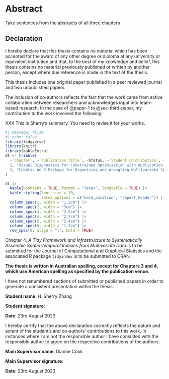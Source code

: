 # Abstract {-}

Take sentences from the abstracts of all three chapters

::: {.content-visible when-format="pdf"}

# Declaration {-}

I hereby declare that this thesis contains no material which has been accepted for the award of any other degree or diploma at any university or equivalent institution and that, to the best of my knowledge and belief, this thesis contains no material previously published or written by another person, except where due reference is made in the text of the thesis.

This thesis includes one original paper published in a peer reviewed journal and two unpublished papers.

The inclusion of co-authors reflects the fact that the work came from active collaboration between researchers and acknowledges input into team-based research. In the case of @paper-1 to  @sec-third-paper, my contribution to the work involved the following:

XXX This is Sherry's summary. You need to revise it for your works.

```r
#| message: false
#| echo: false
library(tidyverse)
library(knitr)
library(kableExtra)
dt <- tribble(
  ~`Chapter`, ~`Publication title`, ~Status, ~`Student contribution`, ~`Co-authors contribution`, ~`Monash Student Yes/No’`,
  2, "Visual Diagnostics for Constrained Optimisation with Application to Guided Tours", "Published in the R Journal; The R package ferrn on CRAN", "80%  Concept, Analysis, Software, Writing", "D. Cook 10%,  \n P. Menéndez 5%, \n U. Laa 2.5%,  \n N. Langrené 2.5%", "No",
  3, "Cubble: An R Package for Organizing and Wrangling Multivariate Spatio-temporal Data", "In revision for the Journal of Statistical Software; The R package cubble on CRAN", "80% Concept, Analysis, Software, Writing", "D. Cook 10%,  \n P. Menéndez 5%, \n U. Laa 2.5%,  \n N. Langrené 2.5%", "No",
)  

dt |>
  kable(booktabs = TRUE, format = "latex", longtable = TRUE) |>
  kable_styling(font_size = 10, 
                latex_options = c("hold_position", "repeat_header")) |>
  column_spec(1, width = "1.2cm") |>
  column_spec(2, width = "3cm") |>
  column_spec(3, width = "3.5cm") |>
  column_spec(4, width = "2.5cm") |>
  column_spec(5, width = "2.4cm") |>
  column_spec(6, width = "1.3cm") |>
  row_spec(0, align = "l", bold = TRUE)
```

Chapter 4, *A Tidy Framework and Infrastructure to Systematically Assemble Spatio-temporal Indexes from Multivariate Data* is to be submitted for the Journal of Computational and Graphical Statistics and the associated R package `tidyindex` is to be submitted to CRAN. 


**The thesis is written in Australian spelling, except for Chapters 3 and 4, which use American spelling as specified by the publication venue.**

I have not renumbered sections of submitted or published papers in order to generate a consistent presentation within the thesis.

**Student name**: H. Sherry Zhang

**Student signature**: 

**Date**: 23rd August 2023 

I hereby certify that the above declaration correctly reflects the nature and extent of the student’s and co-authors’ contributions to this work. In instances where I am not the responsible author I have consulted with the responsible author to agree on the respective contributions of the authors.

**Main Supervisor name**: Dianne Cook

**Main Supervisor signature**:

**Date**: 23rd August 2023 

::: 
